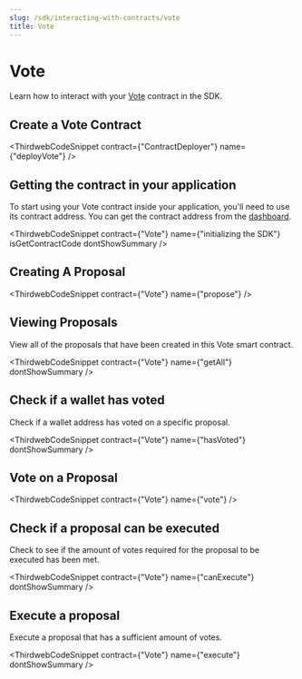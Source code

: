 ---
slug: /sdk/interacting-with-contracts/vote
title: Vote
---


# Vote

Learn how to interact with your [Vote](/pre-built-contracts/vote) contract in the SDK.

## Create a Vote Contract

<ThirdwebCodeSnippet contract={"ContractDeployer"} name={"deployVote"} />

## Getting the contract in your application

To start using your Vote contract inside your application, you'll need to use its contract address. You can get the contract address from the [dashboard](https://thirdweb.com/dashboard).

<ThirdwebCodeSnippet
  contract={"Vote"}
  name={"initializing the SDK"}
  isGetContractCode
  dontShowSummary
/>

## Creating A Proposal

<ThirdwebCodeSnippet contract={"Vote"} name={"propose"} />

## Viewing Proposals

View all of the proposals that have been created in this Vote smart contract.

<ThirdwebCodeSnippet contract={"Vote"} name={"getAll"} dontShowSummary />

## Check if a wallet has voted

Check if a wallet address has voted on a specific proposal.

<ThirdwebCodeSnippet contract={"Vote"} name={"hasVoted"} dontShowSummary />

## Vote on a Proposal

<ThirdwebCodeSnippet contract={"Vote"} name={"vote"} />

## Check if a proposal can be executed

Check to see if the amount of votes required for the proposal to be executed has been met.

<ThirdwebCodeSnippet contract={"Vote"} name={"canExecute"} dontShowSummary />

## Execute a proposal

Execute a proposal that has a sufficient amount of votes.

<ThirdwebCodeSnippet contract={"Vote"} name={"execute"} dontShowSummary />
